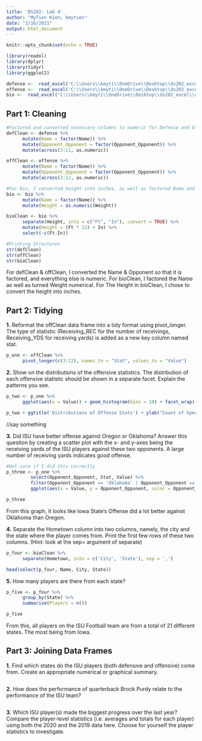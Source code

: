 ```yaml
---
title: 'DS202: Lab 4'
author: "MyTien Kien; kmytien"
date: "3/16/2021"
output: html_document
---
```


```r
knitr::opts_chunk$set(echo = TRUE)
```

```r
library(readxl)
library(dplyr)
library(tidyr)
library(ggplot2)
```

```r
defense <-  read_excel('C:\\Users\\kmyti\\OneDrive\\Desktop\\ds202_excel\\cyclonesFootball2020.xlsx', sheet='Defensive')
offense <-  read_excel('C:\\Users\\kmyti\\OneDrive\\Desktop\\ds202_excel\\cyclonesFootball2020.xlsx', sheet='Offensive')
bio <-  read_excel('C:\\Users\\kmyti\\OneDrive\\Desktop\\ds202_excel\\cyclonesFootball2020.xlsx', sheet='Biography')
```

## Part 1: Cleaning
```r
#Factored and converted necessary columns to numeric for Defense and Offense
defClean <- defense %>%
      mutate(Name = factor(Name)) %>%
      mutate(Opponent_Opponent = factor(Opponent_Opponent)) %>%
      mutate(across(3:11, as.numeric))

offClean <- offense %>%
      mutate(Name = factor(Name)) %>%
      mutate(Opponent_Opponent = factor(Opponent_Opponent)) %>%
      mutate(across(3:12, as.numeric))

#For Bio, I converted height into inches, as well as factored Name and turned Weight numeric
bio <- bio %>%
      mutate(Name = factor(Name)) %>%
      mutate(Weight = as.numeric(Weight))

bioClean <- bio %>%
      separate(Height, into = c("Ft", "In"), convert = TRUE) %>%
      mutate(Height = (Ft * 12) + In) %>%
      select(-c(Ft:In))

#Printing Structures
str(defClean)
str(offClean)
str(bioClean)
```

For defClean & offClean, I converted the Name & Opponent so that it is factored, and everything else is numeric. For bioClean, I factored the Name as well as turned Weight numerical. For The Height in bioClean, I chose to convert the height into inches.


## Part 2: Tidying
**1.** Reformat the offClean data frame into a tidy format using pivot_longer. The type of statistic (Receiving_REC for the number of receivings, Receiving_YDS for receiving yards) is added as a new key column named stat.
```r
p_one <- offClean %>%
      pivot_longer(c(3:12), names_to = "Stat", values_to = "Value")
```


**2.** Show on the distributions of the offensive statistics. The distribution of each offensive statistic should be shown in a separate facet. Explain the patterns you see.
```r
p_two <- p_one %>% 
      ggplot(aes(x = Value)) + geom_histogram(bins = 10) + facet_wrap(~Stat, scales = 'free_y')

p_two + ggtitle('Distributions of Offense Stats') + ylab("Count of Specific Offense Stat") + xlab("Value")
```

//say something


**3.** Did ISU have better offense against Oregon or Oklahoma? Answer this question by creating a scatter plot with the x- and y-axes being the receiving yards of the ISU players against these two opponents. A large number of receiving yards indicates good offense.
```r
#Not sure if I did this correctly
p_three <- p_one %>%
         select(Opponent_Opponent, Stat, Value) %>%
         filter(Opponent_Opponent == 'Oklahoma' | Opponent_Opponent == 'Oregon', Stat == 'Receiving_YDS') %>%
         ggplot(aes(x = Value, y = Opponent_Opponent, color = Opponent_Opponent)) + geom_point(position = 'jitter')

p_three
```

From this graph, it looks like Iowa State's Offense did a lot better against Oklahoma than Oregon.


**4.** Separate the Hometown column into two columns, namely, the city and the state where the player comes from. Print the first few rows of these two columns. (Hint: look at the sep= argument of separate)
```r
p_four <- bioClean %>%
      separate(Hometown, into = c('City', 'State'), sep = ',')

head(select(p_four, Name, City, State))
```


**5.** How many players are there from each state?
```r
p_five <- p_four %>%
      group_by(State) %>%
      summarise(Players = n())

p_five
```

From this, all players on the ISU Football team are from a total of 21 different states. The most being from Iowa.


## Part 3: Joining Data Frames

**1.** Find which states do the ISU players (both defensive and offensive) come from. Create an appropriate numerical or graphical summary.
```r

```


**2.** How does the performance of quarterback Brock Purdy relate to the performance of the ISU team?
```r

```


**3.** Which ISU player(s) made the biggest progress over the last year? Compare the player-level statistics (i.e. averages and totals for each player) using both the 2020 and the 2019 data here. Choose for yourself the player statistics to investigate.
```r

```
